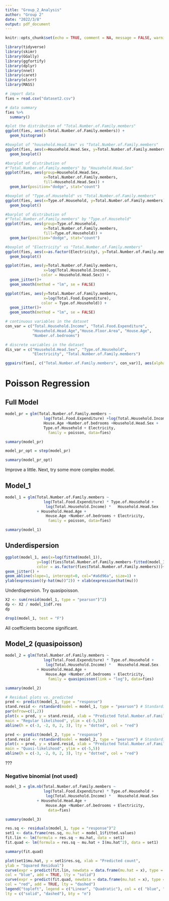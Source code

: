 ---
title: "Group_2_Analysis"
author: "Group 2"
date: "2022/3/8"
output: pdf_document
---

```{r , include=FALSE}
knitr::opts_chunk$set(echo = TRUE, comment = NA, message = FALSE, warning = FALSE)
```

```{r, eval = TRUE}
library(tidyverse)
library(skimr)
library(GGally)
library(ggfortify)
library(dplyr)
library(nnet)
library(caret)
library(olsrr)
library(MASS)
```

```{r}
# import data
fies = read.csv("dataset2.csv")
```

```{r}
# data summary
fies %>%
  summary()
```

```{r}
#plot the distribution of "Total.Number.of.Family.members"
ggplot(fies, aes(x=Total.Number.of.Family.members)) +
  geom_histogram()
```

```{r}
#boxplot of "household.Head.Sex" vs "Total.Number.of.Family.members"
ggplot(fies, aes(x=Household.Head.Sex, y=Total.Number.of.Family.members)) +
  geom_boxplot()
```

```{r}
#barplot of distribution of 
#"Total.Number.of.Family.members" by "Household.Head.Sex"
ggplot(fies, aes(group=Household.Head.Sex, 
                 x=Total.Number.of.Family.members,
                 fill=Household.Head.Sex)) +
  geom_bar(position="dodge", stat="count")

```

```{r}
#boxplot of "Type.of.Household" vs "Total.Number.of.Family.members"
ggplot(fies, aes(x=Type.of.Household, y=Total.Number.of.Family.members)) +
  geom_boxplot()
```

```{r}
#barplot of distribution of 
#"Total.Number.of.Family.members" by "Type.of.Household"
ggplot(fies, aes(group=Type.of.Household, 
                 x=Total.Number.of.Family.members,
                 fill=Type.of.Household)) +
  geom_bar(position="dodge", stat="count")

```

```{r}
#boxplot of "Electricity" vs "Total.Number.of.Family.members"
ggplot(fies, aes(x=as.factor(Electricity), y=Total.Number.of.Family.members)) +
  geom_boxplot()
```

```{r}
ggplot(fies, aes(y=Total.Number.of.Family.members, 
                 x=log(Total.Household.Income),
                color = Household.Head.Sex)) +
  geom_jitter()+
  geom_smooth(method = "lm", se = FALSE)
```

```{r}
ggplot(fies, aes(y=Total.Number.of.Family.members, 
                 x=log(Total.Food.Expenditure),
                color = Type.of.Household)) +
  geom_jitter()+
  geom_smooth(method = "lm", se = FALSE)
```

```{r}
# continuous variables in the dataset
con_var = c("Total.Household.Income", "Total.Food.Expenditure",
            "Household.Head.Age","House.Floor.Area", "House.Age", 
            "Number.of.bedrooms")

# discrete variables in the dataset
dis_var = c("Household.Head.Sex", "Type.of.Household", 
            "Electricity", "Total.Number.of.Family.members")

ggpairs(fies[, c("Total.Number.of.Family.members", con_var)], aes(alpha = 0.4))
```

# Poisson Regression

## Full Model

```{r}
model_pr = glm(Total.Number.of.Family.members ~ 
                 log(Total.Food.Expenditure) +log(Total.Household.Income) +                          Household.Head.Age +House.Floor.Area + 
                 House.Age +Number.of.bedrooms +Household.Head.Sex + 
                 Type.of.Household + Electricity, 
                   family = poisson, data=fies)
```

```{r}
summary(model_pr)
```

```{r}
model_pr_opt = step(model_pr)
```

```{r}
summary(model_pr_opt)
```

Improve a little. Next, try some more complex model.

## Model_1

```{r}
model_1 = glm(Total.Number.of.Family.members ~ 
                 log(Total.Food.Expenditure) * Type.of.Household +
                  log(Total.Household.Income) *   Household.Head.Sex
              + Household.Head.Age +
                  House.Age +Number.of.bedrooms + Electricity, 
                   family = poisson, data=fies)
```

```{r}
summary(model_1)
```

## Underdispersion

```{r}
ggplot(model_1, aes(x=log(fitted(model_1)), 
              y=log((fies$Total.Number.of.Family.members-fitted(model_1))^2),
              color = as.factor(fies$Total.Number.of.Family.members)))+
geom_jitter() +
geom_abline(slope=1, intercept=0, col="#a6d96a", size=1) +
ylab(expression((y-hat(mu))^2)) + xlab(expression(hat(mu)))
```

Underdispersion. Try quasipoisson.

```{r}
X2 <- sum(resid(model_1, type = "pearson")^2)
dp <- X2 / model_1$df.res
dp
```

```{r}
drop1(model_1, test = "F")
```

All coefficients become significant.

## Model_2 (quasipoisson)

```{r}
model_2 = glm(Total.Number.of.Family.members ~ 
                 log(Total.Food.Expenditure) * Type.of.Household +
                  log(Total.Household.Income) *   Household.Head.Sex
              + Household.Head.Age +
                  House.Age +Number.of.bedrooms + Electricity, 
                   family = quasipoisson(link = "log"), data=fies)

```

```{r}
summary(model_2)
```

```{r}
# Residual plots vs. predicted
pred <- predict(model_1, type = "response")
stand.resid <- rstandard(model = model_1, type = "pearson") # Standardised Pearson residuals
par(mfrow=c(1,2))
plot(x = pred, y = stand.resid, xlab = "Predicted Total.Number.of.Family.members", ylab = "Standardised Pearson residuals",
main = "Regular likelihood", ylim = c(-5,5))
abline(h = c(-3, -2, 0, 2, 3), lty = "dotted", col = "red")

pred <- predict(model_2, type = "response")
stand.resid <- rstandard(model = model_2, type = "pearson") # Standardised Pearson residuals
plot(x = pred, y = stand.resid, xlab = "Predicted Total.Number.of.Family.members", ylab = "Standardised Pearson residuals",
main = "Quasi-likelihood", ylim = c(-5,5))
abline(h = c(-3, -2, 0, 2, 3), lty = "dotted", col = "red")
```

???

### Negative binomial (not used)

```{r}
model_3 = glm.nb(Total.Number.of.Family.members ~ 
                 log(Total.Food.Expenditure) * Type.of.Household +
                  log(Total.Household.Income) *   Household.Head.Sex
              + Household.Head.Age +
                  House.Age +Number.of.bedrooms + Electricity, 
                   data=fies)
```

```{r}
summary(model_3)
```

```{r}
res.sq <- residuals(model_1, type = "response")^2
set1 <- data.frame(res.sq, mu.hat = model_1$fitted.values)
fit.lin <- lm(formula = res.sq ~ mu.hat, data = set1)
fit.quad <- lm(formula = res.sq ~ mu.hat + I(mu.hat^2), data = set1)

summary(fit.quad)

```

```{r}
plot(set1$mu.hat, y = set1$res.sq, xlab = "Predicted count",
ylab = "Squared Residual")
curve(expr = predict(fit.lin, newdata = data.frame(mu.hat = x), type = "response"),
col = "blue", add = TRUE, lty = "solid")
curve(expr = predict(fit.quad, newdata = data.frame(mu.hat = x), type = "response"),
col = "red", add = TRUE, lty = "dashed")
legend("topleft", legend = c("Linear", "Quadratic"), col = c( "blue", "red"),
lty = c("solid", "dashed"), bty = "n")
```
